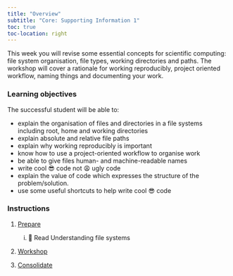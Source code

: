 ```yaml
---
title: "Overview"
subtitle: "Core: Supporting Information 1"
toc: true
toc-location: right
---
```


This week you will revise some essential concepts for scientific computing: file system organisation, file types, working directories and paths. The workshop will cover a rationale for working reproducibly, project oriented workflow, naming things and documenting your work. 


### Learning objectives

The successful student will be able to:

-   explain the organisation of files and directories in a file systems including root, home and working directories
-   explain absolute and relative file paths
-   explain why working reproducibly is important
-   know how to use a project-oriented workflow to organise work
-   be able to give files human- and machine-readable names
-   write cool 😎 code not 😩 ugly code
-   explain the value of code which expresses the structure of the problem/solution.
-   use some useful shortcuts to help write cool 😎 code

### Instructions

1.  [Prepare](study_before_workshop.qmd)

    i.  📖 Read Understanding file systems

2.  [Workshop](workshop.qmd)


3.  [Consolidate](study_after_workshop.qmd)

